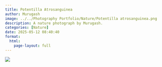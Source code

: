 ```yaml
---
title: Potentilla Atrosanguinea
author: Murugash
image: ../../Photography Portfolio/Nature/Potentilla atrosanguinea.png
description: A nature photograph by Murugash.
categories: [Nature]
date: 2025-05-12 08:40:40
format:
  html:
    page-layout: full
---
```


![](../../Photography Portfolio/Nature/Potentilla atrosanguinea.png)
